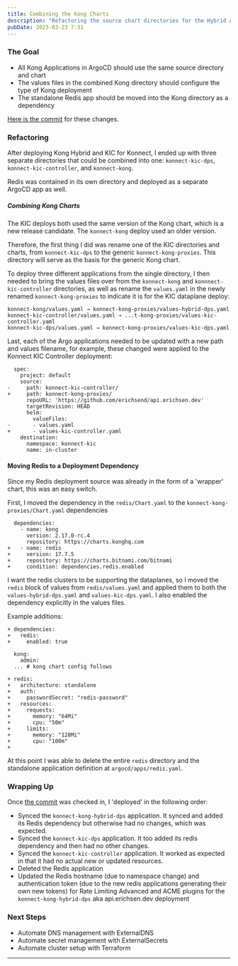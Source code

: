 ```yaml
---
title: Combining the Kong Charts
description: "Refactoring the source chart directories for the Hybrid and KIC Kong deployments""
pubDate: 2023-03-23 7:31
---
```


### The Goal

- All Kong Applications in ArgoCD should use the same source directory and chart
- The values files in the combined Kong directory should configure the type of Kong deployment
- The standalone Redis app should be moved into the Kong directory as a dependency

[Here is the commit](https://github.com/erichsend/api.erichsen.dev/commit/48371d764342fdd155e3a267942ddb05882cbad0) for these changes.

### Refactoring

After deploying Kong Hybrid and KIC for Konnect, I ended up with three separate directories that could be combined into one: `konnect-kic-dps`, `konnect-kic-controller`, and `konnect-kong`.

Redis was contained in its own directory and deployed as a separate ArgoCD app as well. 

##### Combining Kong Charts

The KIC deploys both used the same version of the Kong chart, which is a new release candidate. The `konnect-kong` deploy used an older version. 

Therefore, the first thing I did was rename one of the KIC directories and charts, from `konnect-kic-dps` to the generic `konnect-kong-proxies`. This directory will serve as the basis for the generic Kong chart.

To deploy three different applications from the single directory, I then needed to bring the values files over from the `konnect-kong` and `konnnect-kic-controller` directories, as well as rename the `values.yaml` in the newly renamed `konnect-kong-proxies` to indicate it is for the KIC dataplane deploy:

```
konnect-kong/values.yaml → konnect-kong-proxies/values-hybrid-dps.yaml
konnect-kic-controller/values.yaml → ...t-kong-proxies/values-kic-controller.yaml
konnect-kic-dps/values.yaml → konnect-kong-proxies/values-kic-dps.yaml
```

Last, each of the Argo applications needed to be updated with a new path and values filename, for example, these changed were applied to the Konnect KIC Controller deployment:
```
  spec:
    project: default
    source:
-     path: konnect-kic-controller/
+     path: konnect-kong-proxies/
      repoURL: 'https://github.com/erichsend/api.erichsen.dev'
      targetRevision: HEAD
      helm:
        valueFiles:
-       - values.yaml
+       - values-kic-controller.yaml
    destination:
      namespace: konnect-kic
      name: in-cluster
```

#### Moving Redis to a Deployment Dependency

Since my Redis deployment source was already in the form of a 'wrapper' chart, this was an easy switch.

First, I moved the dependency in the `redis/Chart.yaml` to the `konnect-kong-proxies/Chart.yaml` dependencies

```
  dependencies:
    - name: kong
      version: 2.17.0-rc.4
      repository: https://charts.konghq.com
+   - name: redis
+     version: 17.7.5
+     repository: https://charts.bitnami.com/bitnami
+     condition: dependencies.redis.enabled
```

I want the redis clusters to be supporting the dataplanes, so I moved the `redis` block of values from `redis/values.yaml` and applied them to both the `values-hybrid-dps.yaml` and `values-kic-dps.yaml`. I also enabled the dependency explicitly in the values files.

Example additions:
```
+ dependencies:
+   redis:
+     enabled: true

  kong:
    admin:
  ... # kong chart config follows
 
+ redis:
+   architecture: standalone
+   auth:
+     passwordSecret: "redis-password"
+   resources:
+     requests:
+       memory: "64Mi"
+       cpu: "50m"
+     limits:
+       memory: "128Mi"
+       cpu: "100m"
+ 
```

At this point I was able to delete the entire `redis` directory and the standalone application definition at `argocd/apps/redis.yaml`.

### Wrapping Up

Once [the commit](https://github.com/erichsend/api.erichsen.dev/commit/4ff2724c82158129284dc64b89f9e773e051d7e5) was checked in, I 'deployed' in the following order:

- Synced the `konnect-kong-hybrid-dps` application. It synced and added its Redis dependency but otherwise had no changes, which was expected.
- Synced the `konnect-kic-dps` application. It too added its redis dependency and then had no other changes.
- Synced the `konnect-kic-controller` application. It worked as expected in that it had no actual new or updated resources.
- Deleted the Redis application
- Updated the Redis hostname (due to namespace change) and authentication token (due to the new redis applications generating their own new tokens) for Rate Limiting Advanced and ACME plugins for the `konnect-kong-hybrid-dps` aka api.erichsen.dev deployment


### Next Steps

- Automate DNS management with ExternalDNS
- Automate secret management with ExternalSecrets
- Automate cluster setup with Terraform

---

